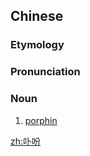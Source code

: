 ==Chinese==
{{zh-forms}}
{{zh-wp}}

===Etymology===
{{bor|zh|en|porphin}}

===Pronunciation===
{{zh-pron
|m=bǔfēn
|cat=n
}}

===Noun===
{{zh-noun}}

# {{lb|zh|organic compound}} [[porphin]]

[[zh:卟吩]]